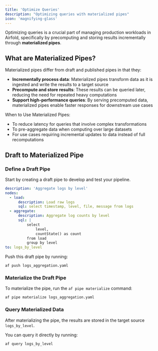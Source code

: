```yaml
---
title: 'Optimize Queries'
description: "Optimizing queries with materialized pipes"
icon: 'magnifying-glass'
---
```


Optimizing queries is a crucial part of managing production workloads in Airfold, specifically by precomputing and storing results incrementally through **materialized pipes**.

## What are Materialized Pipes?

Materialized pipes differ from draft and published pipes in that they:
- **Incrementally process data**: Materialized pipes transform data as it is ingested and write the results to a target source
- **Precompute and store results**: These results can be queried later, reducing the need for repeated heavy computations
- **Support high-performance queries**: By serving precomputed data, materialized pipes enable faster responses for downstream use cases

When to Use Materialized Pipes:
- To reduce latency for queries that involve complex transformations
- To pre-aggregate data when computing over large datasets
- For use cases requiring incremental updates to data instead of full recomputations

## Draft to Materialized Pipe

### Define a Draft Pipe

Start by creating a draft pipe to develop and test your pipeline.

```yaml logs_aggregation.yaml
description: 'Aggregate logs by level'
nodes:
  - load:
      description: Load raw logs
      sql: select timestamp, level, file, message from logs
  - aggregate:
      description: Aggregate log counts by level
      sql: |
          select
              level,
              countState() as count
          from load
          group by level
to: logs_by_level
```

Push this draft pipe by running:

```
af push logs_aggregation.yaml
```

### Materialize the Draft Pipe

To materialize the pipe, run the `af pipe materialize` command:

```
af pipe materialize logs_aggregation.yaml
```

### Query Materialized Data
After materializing the pipe, the results are stored in the target source `logs_by_level`. 

You can query it directly by running:
```
af query logs_by_level
```